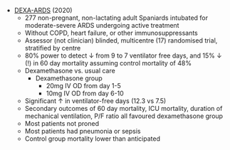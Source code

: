 * [DEXA-ARDS](https://www.sciencedirect.com/science/article/abs/pii/S2213260019304175) (2020)
	* 277 non-pregnant, non-lactating adult Spaniards intubated for moderate-severe ARDS undergoing active treatment
	* Without COPD, heart failure, or other immunosuppressants
	* Assessor (not clinician) blinded, multicentre (17) randomised trial, stratified by centre
	* 80% power to detect ↓ from 9 to 7 ventilator free days, and 15% ↓ (!) in 60 day mortality assuming control mortality of 48%
	* Dexamethasone vs. usual care
		* Dexamethasone group
			* 20mg IV OD from day 1-5
			* 10mg IV OD from day 6-10
	* Significant ↑ in ventilator-free days (12.3 vs 7.5)
	* Secondary outcomes of 60 day mortality, ICU mortality, duration of mechanical ventilation, P/F ratio all favoured dexamethasone group
	* Most patients not proned
	* Most patients had pneumonia or sepsis
	* Control group mortality lower than anticipated